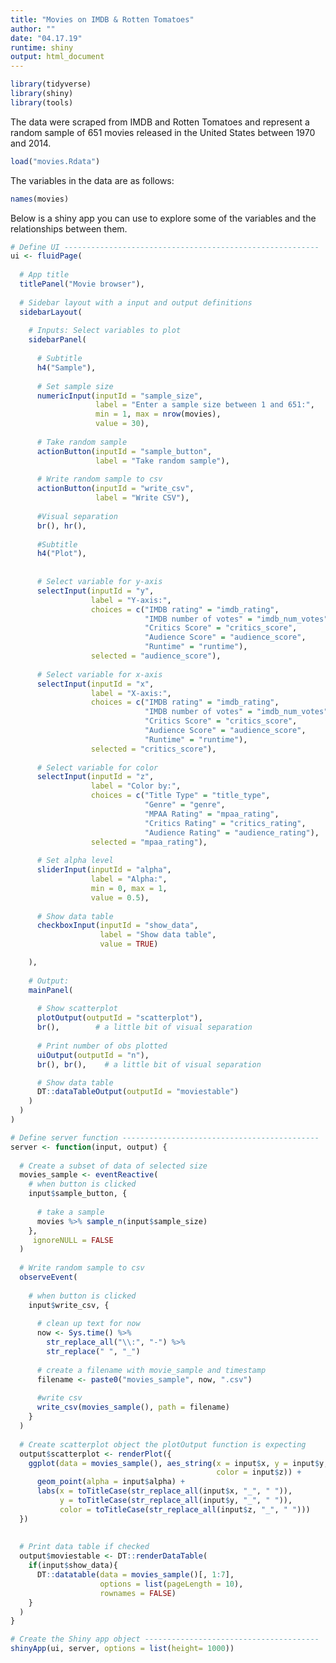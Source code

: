 ```yaml
---
title: "Movies on IMDB & Rotten Tomatoes"
author: ""
date: "04.17.19"
runtime: shiny 
output: html_document
---
```


```r
library(tidyverse)
library(shiny)
library(tools)
```

The data were scraped from IMDB and Rotten Tomatoes and represent a random sample of 651 movies released in the United States between 1970 and 2014.

```r
load("movies.Rdata")
```

The variables in the data are as follows: 

```r
names(movies)
``` 


Below is a shiny app you can use to explore some of the variables and the relationships between them.

```r

# Define UI ---------------------------------------------------------
ui <- fluidPage(
  
  # App title
  titlePanel("Movie browser"),
  
  # Sidebar layout with a input and output definitions
  sidebarLayout(
    
    # Inputs: Select variables to plot
    sidebarPanel(
      
      # Subtitle
      h4("Sample"),
      
      # Set sample size
      numericInput(inputId = "sample_size", 
                   label = "Enter a sample size between 1 and 651:",
                   min = 1, max = nrow(movies), 
                   value = 30),
      
      # Take random sample
      actionButton(inputId = "sample_button",
                   label = "Take random sample"),
      
      # Write random sample to csv
      actionButton(inputId = "write_csv",
                   label = "Write CSV"),
      
      #Visual separation
      br(), hr(),
      
      #Subtitle
      h4("Plot"),
        
      
      # Select variable for y-axis
      selectInput(inputId = "y", 
                  label = "Y-axis:",
                  choices = c("IMDB rating" = "imdb_rating", 
                              "IMDB number of votes" = "imdb_num_votes", 
                              "Critics Score" = "critics_score", 
                              "Audience Score" = "audience_score", 
                              "Runtime" = "runtime"), 
                  selected = "audience_score"),
      
      # Select variable for x-axis
      selectInput(inputId = "x", 
                  label = "X-axis:",
                  choices = c("IMDB rating" = "imdb_rating", 
                              "IMDB number of votes" = "imdb_num_votes", 
                              "Critics Score" = "critics_score", 
                              "Audience Score" = "audience_score", 
                              "Runtime" = "runtime"), 
                  selected = "critics_score"),
      
      # Select variable for color
      selectInput(inputId = "z", 
                  label = "Color by:",
                  choices = c("Title Type" = "title_type", 
                              "Genre" = "genre", 
                              "MPAA Rating" = "mpaa_rating", 
                              "Critics Rating" = "critics_rating", 
                              "Audience Rating" = "audience_rating"),
                  selected = "mpaa_rating"),
      
      # Set alpha level
      sliderInput(inputId = "alpha", 
                  label = "Alpha:", 
                  min = 0, max = 1, 
                  value = 0.5),
      
      # Show data table
      checkboxInput(inputId = "show_data",
                    label = "Show data table",
                    value = TRUE)

    ),
    
    # Output:
    mainPanel(
      
      # Show scatterplot
      plotOutput(outputId = "scatterplot"),
      br(),        # a little bit of visual separation
      
      # Print number of obs plotted
      uiOutput(outputId = "n"),
      br(), br(),    # a little bit of visual separation

      # Show data table
      DT::dataTableOutput(outputId = "moviestable")
    )
  )
)

# Define server function --------------------------------------------
server <- function(input, output) {
  
  # Create a subset of data of selected size
  movies_sample <- eventReactive(
    # when button is clicked
    input$sample_button, {
      
      # take a sample
      movies %>% sample_n(input$sample_size)
    }, 
     ignoreNULL = FALSE
  )
  
  # Write random sample to csv
  observeEvent(
    
    # when button is clicked
    input$write_csv, {
      
      # clean up text for now
      now <- Sys.time() %>%
        str_replace_all("\\:", "-") %>%
        str_replace(" ", "_")
      
      # create a filename with movie_sample and timestamp
      filename <- paste0("movies_sample", now, ".csv")
      
      #write csv
      write_csv(movies_sample(), path = filename)
    }
  )
  
  # Create scatterplot object the plotOutput function is expecting
  output$scatterplot <- renderPlot({
    ggplot(data = movies_sample(), aes_string(x = input$x, y = input$y,
                                              color = input$z)) +
      geom_point(alpha = input$alpha) +
      labs(x = toTitleCase(str_replace_all(input$x, "_", " ")),
           y = toTitleCase(str_replace_all(input$y, "_", " ")),
           color = toTitleCase(str_replace_all(input$z, "_", " ")))
  })
  
  
  # Print data table if checked
  output$moviestable <- DT::renderDataTable(
    if(input$show_data){
      DT::datatable(data = movies_sample()[, 1:7], 
                    options = list(pageLength = 10), 
                    rownames = FALSE)
    }
  )
}

# Create the Shiny app object ---------------------------------------
shinyApp(ui, server, options = list(height= 1000))
```
